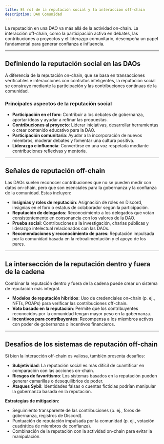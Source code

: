 ```yaml
---
title: El rol de la reputación social y la interacción off-chain
description: DAO Comunidad
---
```


La reputación en una DAO va más allá de la actividad on-chain. La interacción off-chain, como la participación activa en debates, las contribuciones a proyectos y el liderazgo comunitario, desempeña un papel fundamental para generar confianza e influencia.

---

## **Definiendo la reputación social en las DAOs**

A diferencia de la reputación on-chain, que se basa en transacciones verificables e interacciones con contratos inteligentes, la reputación social se construye mediante la participación y las contribuciones continuas de la comunidad.

### **Principales aspectos de la reputación social**

- **Participación en el foro**: Contribuir a los debates de gobernanza, aportar ideas y ayudar a refinar las propuestas.
- **Contribuciones al proyecto**: Liderar iniciativas, desarrollar herramientas o crear contenido educativo para la DAO.
- **Participación comunitaria**: Ayudar a la incorporación de nuevos miembros, moderar debates y fomentar una cultura positiva.
- **Liderazgo e influencia**: Convertirse en una voz respetada mediante contribuciones reflexivas y mentoría.

---

## **Señales de reputación off-chain**

Las DAOs suelen reconocer contribuciones que no se pueden medir con datos on-chain, pero que son esenciales para la gobernanza y la confianza de la comunidad. Estas incluyen:
- **Insignias y roles de reputación**: Asignación de roles en Discord, insignias en el foro o estatus de colaborador según la participación.
- **Reputación de delegados**: Reconocimiento a los delegados que votan consistentemente en consonancia con los valores de la DAO.
- **Prueba social**: Contribuciones a la investigación, charlas públicas y liderazgo intelectual relacionados con las DAOs.
- **Recomendaciones y reconocimiento de pares**: Reputación impulsada por la comunidad basada en la retroalimentación y el apoyo de los pares.

---

## **La intersección de la reputación dentro y fuera de la cadena**

Combinar la reputación dentro y fuera de la cadena puede crear un sistema de reputación más integral. 
- **Modelos de reputación híbridos**: Uso de credenciales on-chain (p. ej., NFTs, POAPs) para verificar las contribuciones off-chain.
- **Voto basado en la reputación**: Permite que los contribuyentes reconocidos por la comunidad tengan mayor peso en la gobernanza.
- **Incentivos para contribuyentes**: Recompensa a los miembros activos con poder de gobernanza o incentivos financieros.

---

## **Desafíos de los sistemas de reputación off-chain**

Si bien la interacción off-chain es valiosa, también presenta desafíos:
- **Subjetividad**: La reputación social es más difícil de cuantificar en comparación con las acciones on-chain.
- **Riesgos de favoritismo**: Los sistemas basados ​​en la reputación pueden generar camarillas o desequilibrios de poder.
- **Ataques Sybil**: Identidades falsas o cuentas ficticias podrían manipular la gobernanza basada en la reputación.

**Estrategias de mitigación:**
- Seguimiento transparente de las contribuciones (p. ej., foros de gobernanza, registros de Discord).
- Puntuación de reputación impulsada por la comunidad (p. ej., votación cuadrática de miembros de confianza).
- Combinación de la reputación con la actividad on-chain para evitar la manipulación.